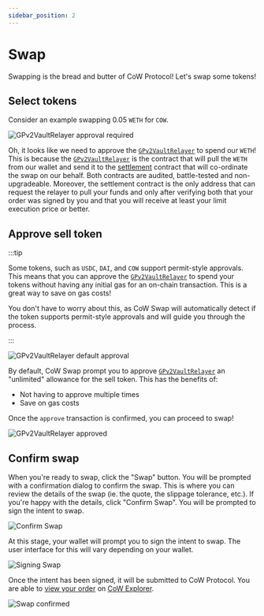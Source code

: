 ```yaml
---
sidebar_position: 2
---
```



# Swap

Swapping is the bread and butter of CoW Protocol! Let's swap some tokens!

## Select tokens

Consider an example swapping 0.05 `WETH` for `COW`.

![GPv2VaultRelayer approval required](/img/cowswap/swap_need_approval.png)

Oh, it looks like we need to approve the [`GPv2VaultRelayer`](/docs/cow-protocol/reference/contracts/core#gpv2vaultrelayer) to spend our `WETH`!
This is because the [`GPv2VaultRelayer`](/docs/cow-protocol/reference/contracts/core#gpv2vaultrelayer) is the contract that will pull the `WETH` from our wallet and send it to the [settlement](/docs/cow-protocol/reference/contracts/core#gpv2settlement) contract that will co-ordinate the swap on our behalf.
Both contracts are audited, battle-tested and non-upgradeable.
Moreover, the settlement contract is the only address that can request the relayer to pull your funds and only after verifying both that your order was signed by you and that you will receive at least your limit execution price or better. 

## Approve sell token

:::tip

Some tokens, such as `USDC`, `DAI`, and `COW` support permit-style approvals. This means that you can approve the [`GPv2VaultRelayer`](/docs/cow-protocol/reference/contracts/core#gpv2vaultrelayer) to spend your tokens without having any initial gas for an on-chain transaction. This is a great way to save on gas costs!

You don't have to worry about this, as CoW Swap will automatically detect if the token supports permit-style approvals and will guide you through the process.

:::

![GPv2VaultRelayer default approval](/img/cowswap/swap_approval_default.png)

By default, CoW Swap prompt you to approve [`GPv2VaultRelayer`](/docs/cow-protocol/reference/contracts/core#gpv2vaultrelayer) an "unlimited" allowance for the sell token. This has the benefits of:

- Not having to approve multiple times
- Save on gas costs

<TokenApprovalWarning token="WETH" spender="GPv2VaultRelayer" />

Once the `approve` transaction is confirmed, you can proceed to swap!

![GPv2VaultRelayer approved](/img/cowswap/swap_approved.png)

## Confirm swap

When you're ready to swap, click the "Swap" button. You will be prompted with a confirmation dialog to confirm the swap. This is where you can review the details of the swap (ie. the quote, the slippage tolerance, etc.). If you're happy with the details, click "Confirm Swap". You will be prompted to sign the intent to swap.

<ReceiverAndIntentWarning />

![Confirm Swap](/img/cowswap/swap_confirm.png)

At this stage, your wallet will prompt you to sign the intent to swap. The user interface for this will vary depending on your wallet.

![Signing Swap](/img/cowswap/swap_signing.png)

Once the intent has been signed, it will be submitted to CoW Protocol. You are able to [view your order](/docs/cow-protocol/view) on [CoW Explorer](https://explorer.cow.fi).

![Swap confirmed](/img/cowswap/swap_confirmed.png)
